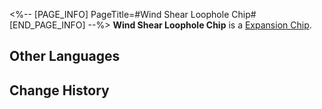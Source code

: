 <%-- [PAGE_INFO]
PageTitle=#Wind Shear Loophole Chip#
[END_PAGE_INFO] --%>
{{Item Infobox
|id          = 250217
|image       = Item Wind Shear Loophole Chip.png
|type        = Expansion Chip
|invCategory = 
|rarity      = 3
|effect      = After attacking, there is a chance of inflicting Wind Shear on the target.
|description = A game item in Aetherium Wars. Aether Spirits will gain a special enhanced ability after equipping it.
}}
'''Wind Shear Loophole Chip''' is a [[Expansion Chip]].

==Other Languages==
{{Other Languages
|en   = Wind Shear Loophole Chip
|zhs  = 风化漏洞芯片
|zht  = 風化漏洞晶片
|ja   = チップ「セキュリティホール：風化」
|ko   = 풍화 허점 칩
|es   = Chip de laguna de Intemperie
|fr   = Puce de vulnérabilité à Faille du vent
|ru   = Чип с лазейкой для Выветривания
|th   = ชิปช่องโหว่ลมเฉือน
|vi   = Chip Lỗ Hổng Bào Mòn
|de   = Chip: Windscherungs-Schlupfloch
|id   = Wind Shear Loophole Chip
|pt   = Chip de Cisalhamento de Vento de Abertura
}}

==Change History==
{{Change History|2.0}}